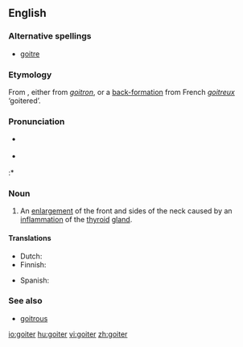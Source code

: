 ==English==

===Alternative spellings===
* [[goitre]]

===Etymology===
From {{F.}}, either from {{OF.}} ''[[goitron]]'', or a [[appendix:Glossary#back-formation|back-formation]] from French ''[[goitreux]]'' ‘goitered’.

===Pronunciation===
* {{UK}} {{IPA|/'gɔɪtə/}}
* {{US}} {{IPA|/'gɔɪtɚ/}}
:* {{rhymes|ɔɪtə(r)}}

===Noun===
{{en-noun}}

# An [[enlargement]] of the front and sides of the neck caused by an [[inflammation]] of the [[thyroid]] [[gland]].

====Translations====
{{trans-top|enlargement of the front and sides of the neck}}
* Dutch: {{t-|nl|bof|m|f}}
* Finnish: {{t-|fi|struuma}}
{{trans-mid}}
* Spanish: {{t-|es|bocio|m}}
{{trans-bottom}}

===See also===
* [[goitrous]]

[[io:goiter]]
[[hu:goiter]]
[[vi:goiter]]
[[zh:goiter]]